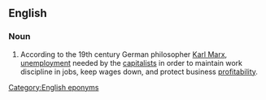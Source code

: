 ==English==
{{wikipedia|Unemployment types}}

===Noun===
{{en-noun|-}}

# {{lb|en|economics}} According to the 19th century German philosopher [[w:Karl Marx|Karl Marx]], [[unemployment]] needed by the [[capitalist|capitalists]] in order to maintain work discipline in jobs, keep wages down, and protect business [[profitability]].

[[Category:English eponyms]]